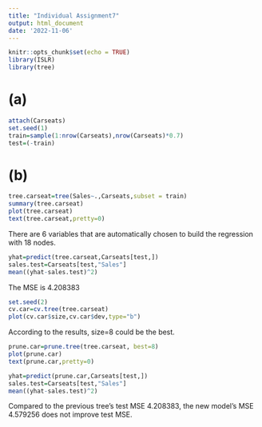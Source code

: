 ```yaml
---
title: "Individual Assignment7"
output: html_document
date: '2022-11-06'
---
```


```r
knitr::opts_chunk$set(echo = TRUE)
library(ISLR)
library(tree)
```

# (a)
```r
attach(Carseats)
set.seed(1)
train=sample(1:nrow(Carseats),nrow(Carseats)*0.7)
test=(-train)
```
# (b)
```r
tree.carseat=tree(Sales~.,Carseats,subset = train)
summary(tree.carseat)
plot(tree.carseat)
text(tree.carseat,pretty=0)
```
There are 6 variables that are automatically chosen to build the regression with 18 nodes.
```r
yhat=predict(tree.carseat,Carseats[test,])
sales.test=Carseats[test,"Sales"]
mean((yhat-sales.test)^2)
```
The MSE is 4.208383
```r
set.seed(2)
cv.car=cv.tree(tree.carseat)
plot(cv.car$size,cv.car$dev,type="b")
```

According to the results, size=8 could be the best.
```r
prune.car=prune.tree(tree.carseat, best=8)
plot(prune.car)
text(prune.car,pretty=0)
```

```r
yhat=predict(prune.car,Carseats[test,])
sales.test=Carseats[test,"Sales"]
mean((yhat-sales.test)^2)
```
Compared to the previous tree's test MSE 4.208383, the new model's MSE 4.579256 does not improve test MSE.